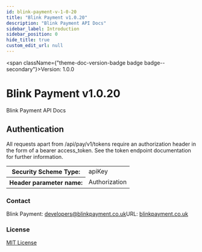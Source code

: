 ```yaml
---
id: blink-payment-v-1-0-20
title: "Blink Payment v1.0.20"
description: "Blink Payment API Docs"
sidebar_label: Introduction
sidebar_position: 0
hide_title: true
custom_edit_url: null
---
```



<span className={"theme-doc-version-badge badge badge--secondary"}>Version: 1.0.0</span>

# Blink Payment v1.0.20



Blink Payment API Docs

<div style={{"marginBottom":"2rem"}}><h2 id={"authentication"} style={{"marginBottom":"1rem"}}>Authentication</h2><SchemaTabs className={"openapi-tabs__security-schemes"}><TabItem label={"API Key: access_token"} value={"access_token"}>

All requests apart from /api/pay/v1/tokens require an authorization header in the form of a bearer access_token. See the token endpoint documentation for further information.

<div><table><tbody><tr><th>Security Scheme Type:</th><td>apiKey</td></tr><tr><th>Header parameter name:</th><td>Authorization</td></tr></tbody></table></div></TabItem></SchemaTabs></div><div style={{"display":"flex","flexDirection":"column","marginBottom":"var(--ifm-paragraph-margin-bottom)"}}><h3 style={{"marginBottom":"0.25rem"}}>Contact</h3><span>Blink Payment: <a href={"mailto:developers@blinkpayment.co.uk"}>developers@blinkpayment.co.uk</a></span><span>URL: <a href={"blinkpayment.co.uk"}>blinkpayment.co.uk</a></span></div><div style={{"marginBottom":"var(--ifm-paragraph-margin-bottom)"}}><h3 style={{"marginBottom":"0.25rem"}}>License</h3><a href={"https://opensource.org/licenses/MIT"}>MIT License</a></div>
      
